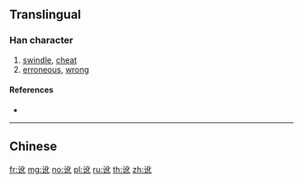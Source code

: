 {{character info/new}}
{{also|訛}}
==Translingual==

===Han character===
{{Han char|rn=149|rad=讠|as=04|sn=6|four=|canj=IVOP,XIVOP|ids=⿰讠化}}

# [[swindle]], [[cheat]]
# [[erroneous]], [[wrong]]

====References====
* {{Han ref|kx=1188.181|hdz=63948.010|uh=8BB9|ud=35769}}

----

==Chinese==
{{zh-see|訛}}

[[fr:讹]]
[[mg:讹]]
[[no:讹]]
[[pl:讹]]
[[ru:讹]]
[[th:讹]]
[[zh:讹]]